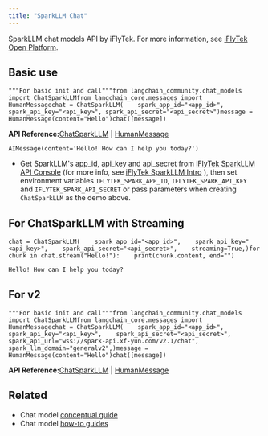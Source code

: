 ```yaml
---
title: "SparkLLM Chat"
---
```


SparkLLM chat models API by iFlyTek. For more information, see [iFlyTek Open Platform](https://www.xfyun.cn/).

## Basic use

```
"""For basic init and call"""from langchain_community.chat_models import ChatSparkLLMfrom langchain_core.messages import HumanMessagechat = ChatSparkLLM(    spark_app_id="<app_id>", spark_api_key="<api_key>", spark_api_secret="<api_secret>")message = HumanMessage(content="Hello")chat([message])
```

**API Reference:**[ChatSparkLLM](https://python.langchain.com/api_reference/community/chat_models/langchain_community.chat_models.sparkllm.ChatSparkLLM.html) | [HumanMessage](https://python.langchain.com/api_reference/core/messages/langchain_core.messages.human.HumanMessage.html)

```
AIMessage(content='Hello! How can I help you today?')
```

* Get SparkLLM's app\_id, api\_key and api\_secret from [iFlyTek SparkLLM API Console](https://console.xfyun.cn/services/bm3) (for more info, see [iFlyTek SparkLLM Intro](https://xinghuo.xfyun.cn/sparkapi) ), then set environment variables `IFLYTEK_SPARK_APP_ID`, `IFLYTEK_SPARK_API_KEY` and `IFLYTEK_SPARK_API_SECRET` or pass parameters when creating `ChatSparkLLM` as the demo above.

## For ChatSparkLLM with Streaming

```
chat = ChatSparkLLM(    spark_app_id="<app_id>",    spark_api_key="<api_key>",    spark_api_secret="<api_secret>",    streaming=True,)for chunk in chat.stream("Hello!"):    print(chunk.content, end="")
```

```
Hello! How can I help you today?
```

## For v2

```
"""For basic init and call"""from langchain_community.chat_models import ChatSparkLLMfrom langchain_core.messages import HumanMessagechat = ChatSparkLLM(    spark_app_id="<app_id>",    spark_api_key="<api_key>",    spark_api_secret="<api_secret>",    spark_api_url="wss://spark-api.xf-yun.com/v2.1/chat",    spark_llm_domain="generalv2",)message = HumanMessage(content="Hello")chat([message])
```

**API Reference:**[ChatSparkLLM](https://python.langchain.com/api_reference/community/chat_models/langchain_community.chat_models.sparkllm.ChatSparkLLM.html) | [HumanMessage](https://python.langchain.com/api_reference/core/messages/langchain_core.messages.human.HumanMessage.html)

## Related

* Chat model [conceptual guide](/src/oss/concepts/chat_models)
* Chat model [how-to guides](/src/oss/how_to/#chat-models)

